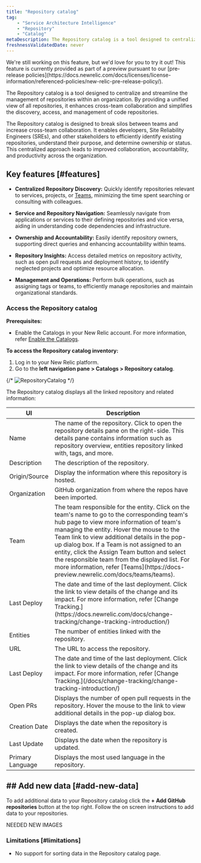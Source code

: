 ```yaml
---
title: "Repository catalog"
tag: 
    - "Service Architecture Intelligence"
    - "Repository"
    - "Catalog"
metaDescription: The Repository catalog is a tool designed to centralize and streamline the management of repositories within an organization.
freshnessValidatedDate: never
---
```



<Callout title="Preview">
We're still working on this feature, but we'd love for you to try it out!
This feature is currently provided as part of a preview pursuant to our [pre-release policies](https://docs.newrelic.com/docs/licenses/license-information/referenced-policies/new-relic-pre-release-policy/).
</Callout>


The <DNT>Repository catalog</DNT> is a tool designed to centralize and streamline the management of repositories within an organization. By providing a unified view of all repositories, it enhances cross-team collaboration and simplifies the discovery, access, and management of code repositories. 

The <DNT>Repository catalog</DNT> is designed to break silos between teams and increase cross-team collaboration. It enables developers, Site Reliability Engineers (SREs), and other stakeholders to efficiently identify existing repositories, understand their purpose, and determine ownership or status. This centralized approach leads to improved collaboration, accountability, and productivity across the organization.


## Key features [#features]

-  **Centralized Repository Discovery:** Quickly identify repositories relevant to services, projects, or <DNT>[Teams](https://docs-preview.newrelic.com/docs/teams/teams)</DNT>, minimizing the time spent searching or consulting with colleagues.

-  **Service and Repository Navigation:** Seamlessly navigate from applications or services to their defining repositories and vice versa, aiding in understanding code dependencies and infrastructure.

-  **Ownership and Accountability:** Easily identify repository owners, supporting direct queries and enhancing accountability within teams.

- **Repository Insights:** Access detailed metrics on repository activity, such as open pull requests and deployment history, to identify neglected projects and optimize resource allocation.

- **Management and Operations:** Perform bulk operations, such as assigning tags or teams, to efficiently manage repositories and maintain organizational standards.


### Access the Repository catalog

**Prerequisites:**

- Enable the Catalogs in your New Relic account. For more information, refer [Enable the Catalogs](/docs/service-architecture-intelligence/catalogs/catalogs/#enable-catalogs).

**To access the Repository catalog inventory:**

1. Log in to your New Relic platform.
2. Go to the **left navigation pane > Catalogs > Repository catalog**.

{/* 
    <img
            title="Repository catalogs"
            alt="RepositoryCatalog"
            src="static/images/catalogs.webp"
    /> */}



The <DNT>Repository catalog</DNT> displays all the linked repository and related information:

<table>
    <thead>
    <tr>
        <th>UI</th>
        <th>Description</th>
    </tr>
    </thead>
    <tbody>
        <tr>
            <td><DNT>Name</DNT></td>
            <td>The name of the repository. Click to open the repository details pane on the right-side. This details pane contains information such as repository overview, entities repository linked with, tags, and more.</td>
        </tr>
        <tr>
            <td><DNT>Description</DNT></td>
            <td>The description of the repository.</td>
        </tr>
        <tr>
            <td><DNT>Origin/Source</DNT></td>
            <td>Display the information where this repository is hosted.</td>
        </tr>
        <tr>
            <td><DNT>Organization</DNT></td>
            <td>GitHub organization from where the repos have been imported.</td>
        </tr>
        <tr>
            <td><DNT>Team</DNT></td>
            <td>The team responsible for the entity. Click on the team's name to go to the corresponding team's hub page to view more information of team's managing the entity. Hover the mouse to the <DNT>Team</DNT> link to view additional details in the pop-up dialog box. If a Team is not assigned to an entity, click the <DNT>Assign Team</DNT> button and select the responsible team from the displayed list. For more information, refer [Teams](https://docs-preview.newrelic.com/docs/teams/teams). </td>
        </tr>
        <tr>
            <td><DNT>Last Deploy</DNT></td>
            <td>The date and time of the last deployment. Click the link to view details of the change and its impact. For more information, refer [Change Tracking.](https://docs.newrelic.com/docs/change-tracking/change-tracking-introduction/) </td>
        </tr>
        <tr>
            <td><DNT>Entities</DNT></td>
            <td>The number of entities linked with the repository.</td>
        </tr>
        <tr>
            <td><DNT>URL</DNT></td>
            <td>The URL to access the repository.</td>
        </tr>
        <tr>
            <td><DNT>Last Deploy</DNT></td>
            <td>The date and time of the last deployment. Click the link to view details of the change and its impact. For more information, refer [Change Tracking.](/docs/change-tracking/change-tracking-introduction/)</td>
        </tr>
        <tr>
            <td><DNT>Open PRs</DNT></td>
            <td>Displays the number of open pull requests in the repository. Hover the mouse to the link to view additional details in the pop-up dialog box.</td>
        </tr>
        <tr>
            <td><DNT>Creation Date</DNT></td>
            <td>Displays the date when the repository is created.</td>
        </tr>
        <tr>
            <td><DNT>Last Update</DNT></td>
            <td>Displays the date when the repository is updated.</td>
        </tr>
        <tr>
            <td><DNT>Primary Language</DNT></td>
            <td>Displays the most used language in the repository.</td>
        </tr>
    </tbody>
</table>


## ## Add new data [#add-new-data]

To add additional data to your Repository catalog click the **+ Add GitHub repositories** button at the top right. Follow the on screen instructions to add data to your repositories.

NEEDED NEW IMAGES


### Limitations [#limitations]

- No support for sorting data in the <DNT>Repository catalog</DNT> page.